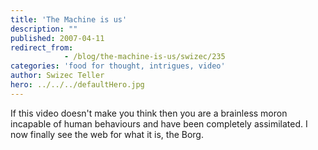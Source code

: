 ```yaml
---
title: 'The Machine is us'
description: ""
published: 2007-04-11
redirect_from: 
            - /blog/the-machine-is-us/swizec/235
categories: 'food for thought, intrigues, video'
author: Swizec Teller
hero: ../../../defaultHero.jpg
---
```

If this video doesn't make you think then you are a brainless moron incapable of human behaviours and have been completely assimilated. I now finally see the web for what it is, the Borg.
